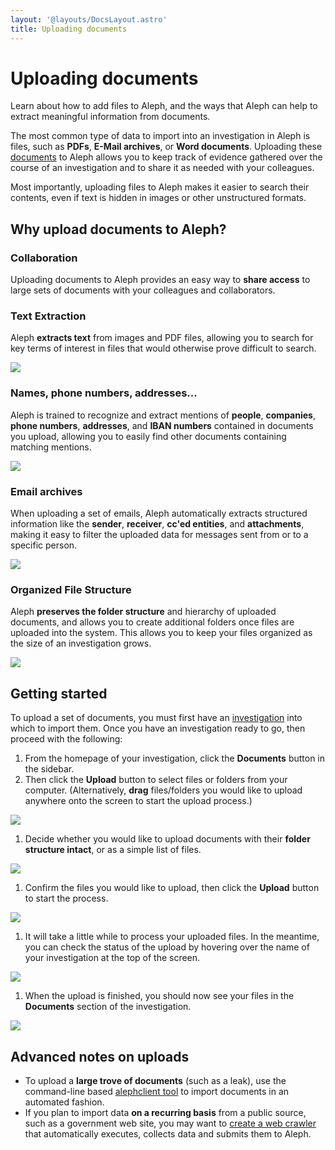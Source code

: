 ```yaml
---
layout: '@layouts/DocsLayout.astro'
title: Uploading documents
---
```


# Uploading documents

<p class="lead">
  Learn about how to add files to Aleph, and the ways that Aleph can help to
  extract meaningful information from documents.
</p>

The most common type of data to import into an investigation in Aleph is files, such as **PDFs**, **E-Mail archives**, or **Word documents**. Uploading these [documents](/guide/the-basics#documents) to Aleph allows you to keep track of evidence gathered over the course of an investigation and to share it as needed with your colleagues.

Most importantly, uploading files to Aleph makes it easier to search their contents, even if text is hidden in images or other unstructured formats.

## Why upload documents to Aleph?

### Collaboration

Uploading documents to Aleph provides an easy way to **share access** to large sets of documents with your colleagues and collaborators.

### Text Extraction

Aleph **extracts text** from images and PDF files, allowing you to search for key terms of interest in files that would otherwise prove difficult to search.

![](</assets/Screen Shot 2020-07-21 at 14.27.20.png>)

### Names, phone numbers, addresses...

Aleph is trained to recognize and extract mentions of **people**, **companies**, **phone numbers**, **addresses**, and **IBAN numbers** contained in documents you upload, allowing you to easily find other documents containing matching mentions.

![](</assets/Screen Shot 2020-07-21 at 14.32.36.png>)

### Email archives

When uploading a set of emails, Aleph automatically extracts structured information like the **sender**, **receiver**, **cc'ed entities**, and **attachments**, making it easy to filter the uploaded data for messages sent from or to a specific person.

![](</assets/Screen Shot 2020-07-21 at 14.14.34 (1).png>)

### Organized File Structure

Aleph **preserves the folder structure** and hierarchy of uploaded documents, and allows you to create additional folders once files are uploaded into the system. This allows you to keep your files organized as the size of an investigation grows.

![](</assets/Screen Shot 2020-07-21 at 14.48.31.png>)

## Getting started

To upload a set of documents, you must first have an [investigation](/guide/building-out-your-investigation/creating-an-investigation) into which to import them. Once you have an investigation ready to go, then proceed with the following:

1. From the homepage of your investigation, click the **Documents** button in the sidebar.
2. Then click the **Upload** button to select files or folders from your computer. (Alternatively, **drag** files/folders you would like to upload anywhere onto the screen to start the upload process.)

![](</assets/Screen Shot 2021-02-11 at 13.03.28.png>)

1. Decide whether you would like to upload documents with their **folder structure intact**, or as a simple list of files.

![](</assets/Screen Shot 2020-07-22 at 10.16.02.png>)

1. Confirm the files you would like to upload, then click the **Upload** button to start the process.

![](</assets/Screen Shot 2020-07-22 at 10.37.52 (1) (1).png>)

1. It will take a little while to process your uploaded files. In the meantime, you can check the status of the upload by hovering over the name of your investigation at the top of the screen.

![](</assets/Screen Shot 2021-02-11 at 13.07.37.png>)

1. When the upload is finished, you should now see your files in the **Documents** section of the investigation.

![](</assets/Screen Shot 2021-02-11 at 13.06.18.png>)

## Advanced notes on uploads

- To upload a **large trove of documents** (such as a leak), use the command-line based [alephclient tool](/developers/alephclient) to import documents in an automated fashion.
- If you plan to import data **on a recurring basis** from a public source, such as a government web site, you may want to [create a web crawler](/developers/memorious) that automatically executes, collects data and submits them to Aleph.
